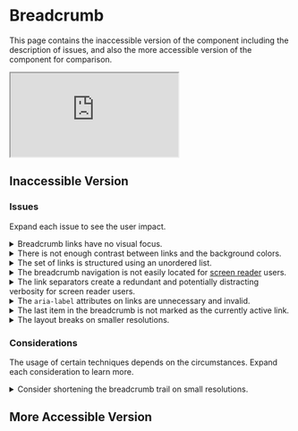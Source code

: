 
# Breadcrumb

This page contains the inaccessible version of the component including the description of issues, and also the more accessible version of the component for comparison.

<div style={{aspectRatio: '16/9'}}>
  <iframe
    src="https://www.youtube.com/embed/das-33yyKq0"
    title="Breadcrumb - Inaccessible Components"
    allow="accelerometer; autoplay; clipboard-write; encrypted-media; gyroscope; picture-in-picture"
    allowFullScreen
  ></iframe>
</div>

## Inaccessible Version

<PreviewWrapper title="Inaccessible breadcrumb" codeHref="https://codesandbox.io/s/inaccessible-breadcrumb-uvzlv4">
  <Breadcrumb />
</PreviewWrapper>

### Issues

Expand each issue to see the user impact.

<details>
  <summary><span>Breadcrumb links have no visual focus.</span></summary>
  Although the breadcrumb links are accessible by keyboard, sighted keyboard users cannot see where they are focused as there is no visual focus indicator. They are lost in the darkness.
</details>
<details>
  <summary><span>There is not enough contrast between links and the background colors.</span></summary>
  Users with moderately low vision cannot read the text because they do not see it.
  <br />
  <a
    href="https://dequeuniversity.com/checklists/web/color-contrast"
    target="_blank"
    rel="noreferrer noopener"
  >
    Read more about the color contrast
  </a> to learn about the minimum and recommended contrast ratios.
</details>
<details>
  <summary><span>The set of links is structured using an unordered list.</span></summary>
  Breadcrumb links follow the site structure, so the order of links is important. The ordered list should be used instead so users know of the hierarchy.
</details>
<details>
  <summary><span>The breadcrumb navigation is not easily located for <a href="/docs/wcag-documents/glossary-of-terms#screen-reader">screen reader</a> users.</span></summary>
  The <code>nav</code> element with a proper label should be used to identify the breadcrumb as a navigation landmark.
</details>
<details>
  <summary><span>The link separators create a redundant and potentially distracting verbosity for screen reader users.</span></summary>
  To prevent screen readers' announcement of the visual separators between links, they should be added via CSS or hidden from assistive technologies.
</details>
<details>
  <summary><span>The <code>aria-label</code> attributes on links are unnecessary and invalid.</span></summary>
  There is no reason to put the <code>aria-label</code> on the breadcrumb links as the title inside the link is descriptive enough.
</details>
<details>
  <summary><span>The last item in the breadcrumb is not marked as the currently active link.</span></summary>
  The last link should have the <code>aria-current</code> attribute to indicate the current item within a set of related elements and let users know they are currently on this page.
  <br />
  <a
    href="https://developer.mozilla.org/en-US/docs/Web/Accessibility/ARIA/Attributes/aria-current"
    target="_blank"
    rel="noreferrer noopener"
  >
    Read more about the aria-current attribute
  </a>.
</details>
<details>
  <summary><span>The layout breaks on smaller resolutions.</span></summary>
  The breadcrumb items do not wrap on smaller resolutions causing content overflow and a horizontal scrollbar appears.
</details>

### Considerations

The usage of certain techniques depends on the circumstances. Expand each consideration to learn more.

<details>
  <summary><span>Consider shortening the breadcrumb trail on small resolutions.</span></summary>
  Sometimes, a single breadcrumb pointing up one level on smaller resolutions or mobile screens might be sufficient for key user goals. For instance, on an e-commerce site, a product-detail page could have a breadcrumb leading to the parent category, helping users explore related products without taking up excessive screen space.
</details>

## More Accessible Version

<PreviewWrapper title="More accessible breadcrumb" codeHref="https://codesandbox.io/s/accessible-breadcrumb-6wf2dd">
  <AccessibleBreadcrumb />
</PreviewWrapper>
